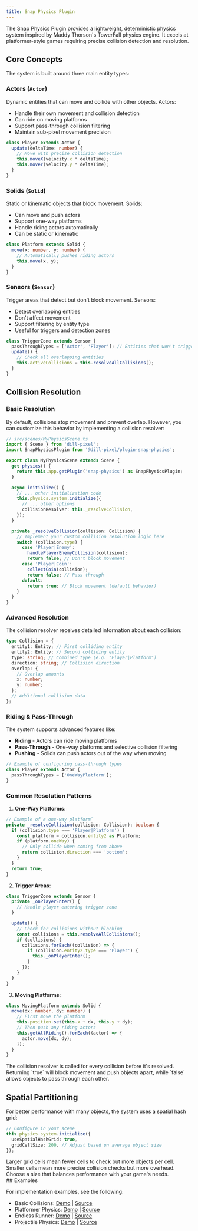 ```yaml
---
title: Snap Physics Plugin
---
```



The Snap Physics Plugin provides a lightweight, deterministic physics system inspired by Maddy Thorson's TowerFall physics engine. It excels at platformer-style games requiring precise collision detection and resolution.

## Core Concepts

The system is built around three main entity types:

### Actors (`Actor`)

Dynamic entities that can move and collide with other objects. Actors:

- Handle their own movement and collision detection
- Can ride on moving platforms
- Support pass-through collision filtering
- Maintain sub-pixel movement precision

```ts
class Player extends Actor {
  update(deltaTime: number) {
    // Move with precise collision detection
    this.moveX(velocity.x * deltaTime);
    this.moveY(velocity.y * deltaTime);
  }
}
```

### Solids (`Solid`)

Static or kinematic objects that block movement. Solids:

- Can move and push actors
- Support one-way platforms
- Handle riding actors automatically
- Can be static or kinematic

```ts
class Platform extends Solid {
  move(x: number, y: number) {
    // Automatically pushes riding actors
    this.move(x, y);
  }
}
```

### Sensors (`Sensor`)

Trigger areas that detect but don't block movement. Sensors:

- Detect overlapping entities
- Don't affect movement
- Support filtering by entity type
- Useful for triggers and detection zones

```ts
class TriggerZone extends Sensor {
  passThroughTypes = ['Actor', 'Player']; // Entities that won't trigger
  update() {
    // Check all overlapping entities
    this.activeCollisions = this.resolveAllCollisions();
  }
}
```

## Collision Resolution

### Basic Resolution

By default, collisions stop movement and prevent overlap. However, you can customize this behavior by implementing a collision resolver:

```ts
// src/scenes/MyPhysicsScene.ts
import { Scene } from 'dill-pixel';
import SnapPhysicsPlugin from '@dill-pixel/plugin-snap-physics';

export class MyPhysicsScene extends Scene {
  get physics() {
    return this.app.getPlugin('snap-physics') as SnapPhysicsPlugin;
  }

  async initialize() {
    // ... other initialization code
    this.physics.system.initialize({
      // ... other options
      collisionResolver: this._resolveCollision,
    });
  }

  private _resolveCollision(collision: Collision) {
    // Implement your custom collision resolution logic here
    switch (collision.type) {
      case 'Player|Enemy':
        handlePlayerEnemyCollision(collision);
        return false; // Don't block movement
      case 'Player|Coin':
        collectCoin(collision);
        return false; // Pass through
      default:
        return true; // Block movement (default behavior)
    }
  }
}
```

### Advanced Resolution

The collision resolver receives detailed information about each collision:

```ts
type Collision = {
  entity1: Entity; // First colliding entity
  entity2: Entity; // Second colliding entity
  type: string; // Combined type (e.g. "Player|Platform")
  direction: string; // Collision direction
  overlap: {
    // Overlap amounts
    x: number;
    y: number;
  };
  // Additional collision data
};
```

### Riding & Pass-Through

The system supports advanced features like:

- **Riding** - Actors can ride moving platforms
- **Pass-Through** - One-way platforms and selective collision filtering
- **Pushing** - Solids can push actors out of the way when moving

```typescript
// Example of configuring pass-through types
class Player extends Actor {
  passThroughTypes = ['OneWayPlatform'];
}
```

### Common Resolution Patterns

1. **One-Way Platforms**:

```ts
// Example of a one-way platform`
private _resolveCollision(collision: Collision): boolean {
  if (collision.type === 'Player|Platform') {
    const platform = collision.entity2 as Platform;
    if (platform.oneWay) {
      // Only collide when coming from above
      return collision.direction === 'bottom';
    }
  }
  return true;
}
```

2. **Trigger Areas**:

```ts
class TriggerZone extends Sensor {
  private _onPlayerEnter() {
    // Handle player entering trigger zone
  }

  update() {
    // Check for collisions without blocking
    const collisions = this.resolveAllCollisions();
    if (collisions) {
      collisions.forEach((collision) => {
        if (collision.entity2.type === 'Player') {
          this._onPlayerEnter();
        }
      });
    }
  }
}
```

3. **Moving Platforms**:

```ts
class MovingPlatform extends Solid {
  move(dx: number, dy: number) {
    // First move the platform
    this.position.set(this.x + dx, this.y + dy);
    // Then push any riding actors
    this.getAllRiding().forEach((actor) => {
      actor.move(dx, dy);
    });
  }
}
```

<Aside type="tip">
  The collision resolver is called for every collision before it's resolved. Returning `true` will block movement and
  push objects apart, while `false` allows objects to pass through each other.
</Aside>

## Spatial Partitioning

For better performance with many objects, the system uses a spatial hash grid:

```typescript
// Configure in your scene
this.physics.system.initialize({
  useSpatialHashGrid: true,
  gridCellSize: 200, // Adjust based on average object size
});
```

<Aside type="tip">
  Larger grid cells mean fewer cells to check but more objects per cell. Smaller cells mean more precise collision
  checks but more overhead. Choose a size that balances performance with your game's needs.
</Aside>
## Examples

For implementation examples, see the following:

- Basic Collisions: [Demo](https://dillpixel.io/examples/#snap-collisions) | [Source](https://github.com/relishinc/dill-pixel/blob/main/packages/examples/src/scenes/physics/SnapCollisionsScene.ts)
- Platformer Physics: [Demo](https://dillpixel.io/examples/#snap-physics) | [Source](https://github.com/relishinc/dill-pixel/blob/main/packages/examples/src/scenes/physics/SnapPhysicsScene.ts)
- Endless Runner: [Demo](https://dillpixel.io/examples/#snap-endless-runner) | [Source](https://github.com/relishinc/dill-pixel/blob/main/packages/examples/src/scenes/physics/SnapEndlessRunnerScene.ts)
- Projectile Physics: [Demo](https://dillpixel.io/examples/#snap-projectiles) | [Source](https://github.com/relishinc/dill-pixel/blob/main/packages/examples/src/scenes/physics/SnapProjectileScene.ts)

```

```
